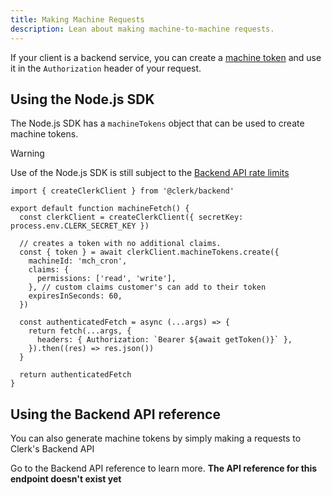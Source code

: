 ```yaml
---
title: Making Machine Requests
description: Lean about making machine-to-machine requests.
---
```


If your client is a backend service, you can create a [machine token](/docs/backend-requests/resources/machine-tokens) and use it in the `Authorization` header of your request.

## Using the Node.js SDK

The Node.js SDK has a `machineTokens` object that can be used to create machine tokens.

> [!WARNING]
> Use of the Node.js SDK is still subject to the [Backend API rate limits](/docs/backend-requests/resources/rate-limits)

```tsx
import { createClerkClient } from '@clerk/backend'

export default function machineFetch() {
  const clerkClient = createClerkClient({ secretKey: process.env.CLERK_SECRET_KEY })

  // creates a token with no additional claims.
  const { token } = await clerkClient.machineTokens.create({
    machineId: 'mch_cron',
    claims: {
      permissions: ['read', 'write'],
    }, // custom claims customer's can add to their token
    expiresInSeconds: 60,
  })

  const authenticatedFetch = async (...args) => {
    return fetch(...args, {
      headers: { Authorization: `Bearer ${await getToken()}` },
    }).then((res) => res.json())
  }

  return authenticatedFetch
}
```

## Using the Backend API reference

You can also generate machine tokens by simply making a requests to Clerk's Backend API

Go to the Backend API reference to learn more. **The API reference for this endpoint doesn't exist yet**

